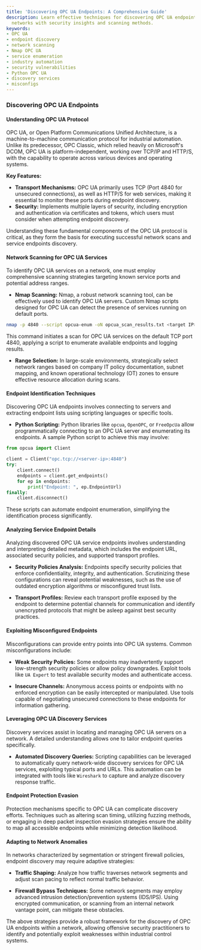 ```yaml
---
title: 'Discovering OPC UA Endpoints: A Comprehensive Guide'
description: Learn effective techniques for discovering OPC UA endpoints in industrial
  networks with security insights and scanning methods.
keywords:
- OPC UA
- endpoint discovery
- network scanning
- Nmap OPC UA
- service enumeration
- industry automation
- security vulnerabilities
- Python OPC UA
- discovery services
- misconfigs
---
```


### Discovering OPC UA Endpoints

#### Understanding OPC UA Protocol

OPC UA, or Open Platform Communications Unified Architecture, is a machine-to-machine communication protocol for industrial automation. Unlike its predecessor, OPC Classic, which relied heavily on Microsoft's DCOM, OPC UA is platform-independent, working over TCP/IP and HTTP/S, with the capability to operate across various devices and operating systems.

**Key Features:**
- **Transport Mechanisms:** OPC UA primarily uses TCP (Port 4840 for unsecured connections), as well as HTTP/S for web services, making it essential to monitor these ports during endpoint discovery.
- **Security:** Implements multiple layers of security, including encryption and authentication via certificates and tokens, which users must consider when attempting endpoint discovery.

Understanding these fundamental components of the OPC UA protocol is critical, as they form the basis for executing successful network scans and service endpoints discovery.

#### Network Scanning for OPC UA Services

To identify OPC UA services on a network, one must employ comprehensive scanning strategies targeting known service ports and potential address ranges.

- **Nmap Scanning:** Nmap, a robust network scanning tool, can be effectively used to identify OPC UA servers. Custom Nmap scripts designed for OPC UA can detect the presence of services running on default ports. 

```bash
nmap -p 4840 --script opcua-enum -oN opcua_scan_results.txt <target IP>
```
This command initiates a scan for OPC UA services on the default TCP port 4840, applying a script to enumerate available endpoints and logging results.

- **Range Selection:** In large-scale environments, strategically select network ranges based on company IT policy documentation, subnet mapping, and known operational technology (OT) zones to ensure effective resource allocation during scans.

#### Endpoint Identification Techniques

Discovering OPC UA endpoints involves connecting to servers and extracting endpoint lists using scripting languages or specific tools.

- **Python Scripting:** Python libraries like `opcua`, `OpenOPC`, or `FreeOpcUa` allow programmatically connecting to an OPC UA server and enumerating its endpoints. A sample Python script to achieve this may involve:

```python
from opcua import Client

client = Client("opc.tcp://<server-ip>:4840")
try:
    client.connect()
    endpoints = client.get_endpoints()
    for ep in endpoints:
        print("Endpoint: ", ep.EndpointUrl)
finally:
    client.disconnect()
```

These scripts can automate endpoint enumeration, simplifying the identification process significantly.

#### Analyzing Service Endpoint Details

Analyzing discovered OPC UA service endpoints involves understanding and interpreting detailed metadata, which includes the endpoint URL, associated security policies, and supported transport profiles.

- **Security Policies Analysis:** Endpoints specify security policies that enforce confidentiality, integrity, and authentication. Scrutinizing these configurations can reveal potential weaknesses, such as the use of outdated encryption algorithms or misconfigured trust lists.

- **Transport Profiles:** Review each transport profile exposed by the endpoint to determine potential channels for communication and identify unencrypted protocols that might be asleep against best security practices.

#### Exploiting Misconfigured Endpoints

Misconfigurations can provide entry points into OPC UA systems. Common misconfigurations include:

- **Weak Security Policies:** Some endpoints may inadvertently support low-strength security policies or allow policy downgrades. Exploit tools like `UA Expert` to test available security modes and authenticate access.
  
- **Insecure Channels:** Anonymous access points or endpoints with no enforced encryption can be easily intercepted or manipulated. Use tools capable of negotiating unsecured connections to these endpoints for information gathering.

#### Leveraging OPC UA Discovery Services

Discovery services assist in locating and managing OPC UA servers on a network. A detailed understanding allows one to tailor endpoint queries specifically.

- **Automated Discovery Queries:** Scripting capabilities can be leveraged to automatically query network-wide discovery services for OPC UA services, exploiting typical ports and URLs. This automation can be integrated with tools like `Wireshark` to capture and analyze discovery response traffic.

#### Endpoint Protection Evasion

Protection mechanisms specific to OPC UA can complicate discovery efforts. Techniques such as altering scan timing, utilizing fuzzing methods, or engaging in deep packet inspection evasion strategies ensure the ability to map all accessible endpoints while minimizing detection likelihood.

#### Adapting to Network Anomalies

In networks characterized by segmentation or stringent firewall policies, endpoint discovery may require adaptive strategies:

- **Traffic Shaping:** Analyze how traffic traverses network segments and adjust scan pacing to reflect normal traffic behavior.
  
- **Firewall Bypass Techniques:** Some network segments may employ advanced intrusion detection/prevention systems (IDS/IPS). Using encrypted communication, or scanning from an internal network vantage point, can mitigate these obstacles.

The above strategies provide a robust framework for the discovery of OPC UA endpoints within a network, allowing offensive security practitioners to identify and potentially exploit weaknesses within industrial control systems.